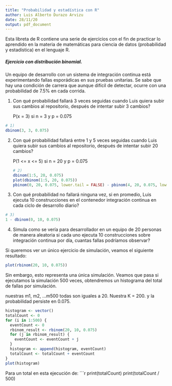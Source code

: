 ```yaml
---
title: "Probabilidad y estadística con R"
author: Luis Alberto Durazo Arvizu
date: 28/11/20
output: pdf_document
---
```


Esta libreta de R contiene una serie de ejercicios con el fin de practicar lo aprendido en la materia de matemáticas para ciencia de datos (probabilidad y estadística) en el lenguaje R.

##### Ejercicio con distribución binomial.

Un equipo de desarrollo con un sistema de integración continua está experimentando fallas esporádicas en sus pruebas unitarias. Se sabe que hay una condición de carrera que aunque difícil de detectar, ocurre con una probabilidad de 7.5% en cada corrida.

1) Con qué probabilidad fallará 3 veces seguidas cuando Luis quiera subir sus cambios al repositorio, después de intentar subir 3 cambios?

    P(x = 3) si n = 3 y p = 0.075

```r
# 1)
dbinom(3, 3, 0.075)
```
2) Con qué probabilidad fallará entre 1 y 5 veces seguidas cuando Luis quiera subir sus cambios al repositorio, después de intentar subir 20 cambios?

    P(1 <= x <= 5) si n = 20 y p = 0.075
```r
# 2)
dbinom(1:5, 20, 0.075)
plot(dbinom(1:5, 20, 0.075))
pbinom(0, 20, 0.075, lower.tail = FALSE) - pbinom(4, 20, 0.075, lower.tail = FALSE)
```

3) Con qué probabilidad no fallará ninguna vez, si en promedio, Luis ejecuta 10 construcciones en el contenedor integración continua en cada ciclo de desarrollo diario?

```r
# 3)
1 - dbinom(0, 10, 0.075)
```

4) Simula como se vería para desarrollador en un equipo de 20 personas de manera aleatoria si cada uno ejecuta 10 construcciones sobre integración continua por día, cuantas fallas podríamos observar?

Si queremos ver un único ejercicio de simulación, veamos el siguiente resultado:

```r
plot(rbinom(20, 10, 0.075))
```
Sin embargo, esto representa una única simulación. Veamos que pasa si ejecutamos la simulación 500 veces, obtendremos un histograma del total de fallas por simulación.

nuestras m1, m2, ...m500 todas son iguales a 20. Nuestra K = 200. y la probabilidad persiste en 0.075.

```r
histogram <- vector()
totalCount <- 0
for (i in 1:500) {
  eventCount <- 0
  rbinom_result <- rbinom(20, 10, 0.075)
  for (j in rbinom_result) {
    eventCount <- eventCount + j
  }
  histogram <- append(histogram, eventCount)
  totalCount <- totalCount + eventCount
}
plot(histogram)
```
Para un total en esta ejecución de:
```r
print(totalCount)
print(totalCount / 500)